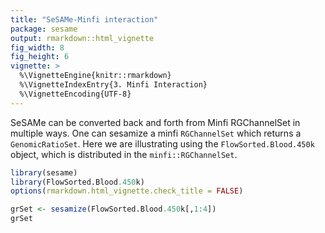 ```yaml
---
title: "SeSAMe-Minfi interaction"
package: sesame
output: rmarkdown::html_vignette
fig_width: 8
fig_height: 6
vignette: >
  %\VignetteEngine{knitr::rmarkdown}
  %\VignetteIndexEntry{3. Minfi Interaction}
  %\VignetteEncoding{UTF-8}
---
```


SeSAMe can be converted back and forth from Minfi RGChannelSet in multiple
ways. One can sesamize a minfi `RGChannelSet` which returns a `GenomicRatioSet`.
Here we are illustrating using the `FlowSorted.Blood.450k` object, which is 
distributed in the `minfi::RGChannelSet`.
```r
library(sesame)
library(FlowSorted.Blood.450k)
options(rmarkdown.html_vignette.check_title = FALSE)

```

```r
grSet <- sesamize(FlowSorted.Blood.450k[,1:4])
grSet
```

